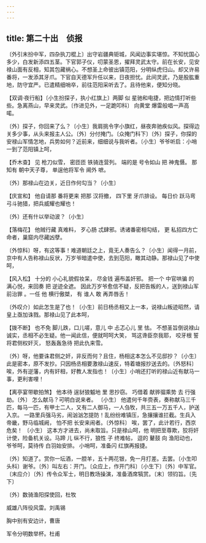 ```yaml
---
---
---
```

title: 第二十出　侦报
---



〔外引末扮中军，四杂执刀棍上〕出守岩疆典钜城，风闻边事实堪惊。不知忧国心多少，白发新添四五茎。下官郭子仪，叨蒙圣恩，擢拜灵武太守。前在长安，见安禄山面有反相，知其包藏祸心。不想圣上命彼出镇范阳，分明纵虎归山。却又许易番将，一发添其牙爪。下官自天德军升任以来，日夜担忧。此间灵武，乃是股肱重地，防守宜严。已遣精细哨卒，前往范阳采听去了。且待他来，便知分晓。



【双调·夜行船】〔小生扮探子，执小红旗上〕两脚 似 星驰和电捷，把边情打听些些。急离燕山，早来灵武。〔作进见外，一足跪叩科〕 向黄堂 爆雷般唱一声高喏。

〔外〕探子，你回来了么？〔小生〕我肩挑令字小旗红，昼夜奔驰疾似风。探得边关多少事，从头来报主人公。〔外〕分付掩门。〔众掩门科下〕〔外〕探子，你探的安禄山军情怎地，兵势如何？近前来，细细说与我听者。〔小生〕爷爷听启：小哨一到了范阳镇上呵，



【乔木查】 见 枪刀似雪， 密匝匝 铁骑连营列。 端的是 号令如山 把 神鬼慑。 那知有 朝中天子尊， 单逞他将军令 阃外 嗻。

〔外〕那禄山在边关，近日作何勾当？〔小生〕



【庆宣和】 他自请那 番将更来 把那 汉将撤， 四下里 牙爪排设。 每日价 跃马弯弓斗驰猎，把兵威耀也耀也！

〔外〕还有什以举动波？〔小生〕



【落梅花】 他贼行藏 真难料， 歹心肠 忒肆邪。诱诸番密相勾结， 更 私招四方亡命者，巢窟内尽藏凶孽。

〔外惊科〕呀，有这等事！难道朝廷之上，竟无人奏告么？〔小生〕闻得一月前，京中有人告称禄山反状，万岁爷暗遣中使，去到范阳，瞰其动静。那禄山见了中使呵，



【风入松】 十分的 小心礼貌假妆呆， 尽金钱 遍布盖奸邪。 把一个 中官哄骗 的 满心悦，来回奏 把 逆迹全遮。 因此万岁爷愈信不疑，反把告叛的人，送到禄山军前治罪 。一任 他 横行傲桀， 有 谁人 敢 再弄唇舌！

〔外叹介〕如此怎生是了也！〔小生〕前日杨丞相又上一本，说禄山叛迹昭然，请皇上亟加诛戮。那禄山见了此本呵，



【拨不断】 也不免 脚儿跌，口儿嗟，意儿 中 忐忑心儿 里 怯。 不想圣旨倒说禄山诚实，丞相不必生疑。他一闻此信，便就呵呵大笑， 骂这谗臣奈我耶， 咬牙根 誓将君侧权奸灭， 怒轰轰急待 把此仇来雪。

〔外〕呀，他要诛君侧之奸，非反而何？且住，杨相这本怎么不见邸抄？〔小生〕此是密本，原不发抄。只因杨丞相要激禄山速反，特着塘报抄送去的。〔外怒科〕唉，外有逆藩，内有奸相，好教人发指也！〔小生〕小哨还打听的禄山近有献马一事，更利害哩！



【离亭宴带歇拍煞】 他本待 逞豺狼魆地 里 思抄窃。 巧借着 献骅骝乘势 去 行强劫。〔外〕 怎么献马？可明白说来者。 〔小生〕 他遣何千年赍表，奏称献马三千匹，每马一匹，有甲士二人，又有二人御马，一人刍牧，共三五一万五千人，护送入京。 一路里兵强马劣，闹汹汹怎提防！乱纷纷难镇压，急攘攘谁拦截。生兵入帝畿，野马临城阙， 怕不把 长安来闹者。〔外惊科〕 唉，罢了，此计若行，西京危矣！ 〔小生〕 这本方才进去，尚未取旨。只是禄山呵，他 明把至尊欺，狡将奸计使，险备机关设。马蹄 儿 纵不行，狼性 子 终难帖， 逗的 鼙鼓 向 渔阳动也， 爷爷呵，莫待传 白羽始安排。 小哨呵，准备闪 红旗再报捷。

〔外〕知道了。赏你一坛酒，一腔羊，五十两花银，免一月打差。去罢。〔小生叩头科〕谢爷。〔外〕叫左右：开门。〔众应上，作开门科〕〔小生下〕〔外〕中军官。〔末应介〕〔外〕传令众军士，明日教场操演，准备酒席犒赏。〔末〕领钧旨。〔先下〕



〔外〕数骑渔阳探使回，杜牧



威雄八阵役风雷。刘禹锡





胸中别有安边计，曹唐





军令分明数举杯。杜甫